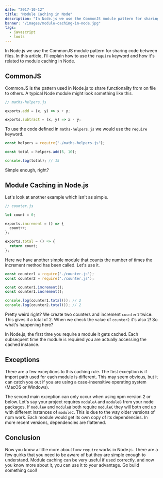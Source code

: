 ```yaml
---
date: "2017-10-12"
title: "Module Caching in Node"
description: "In Node.js we use the CommonJS module pattern for sharing code between files. In this article, I'll explain what module caching is and how it works."
banner: "/images/module-caching-in-node.jpg"
tags:
  - javascript
  - tools
---
```


In Node.js we use the CommonJS module pattern for sharing code between files. In this article, I'll explain how to use the `require` keyword and how it's related to module caching in Node.

## CommonJS

CommonJS is the pattern used in Node.js to share functionality from on file to others. A typical Node module might look something like this.

```javascript
// maths-helpers.js

exports.add = (x, y) => x + y;

exports.subtract = (x, y) => x - y;
```

To use the code defined in `maths-helpers.js` we would use the `require` keyword.

```javascript
const helpers = require("./maths-helpers.js");

const total = helpers.add(5, 10);

console.log(total); // 15
```

Simple enough, right?

## Module Caching in Node.js

Let's look at another example which isn't as simple.

```javascript
// counter.js

let count = 0;

exports.increment = () => {
  count++;
};

exports.total = () => {
  return count;
};
```

Here we have another simple module that counts the number of times the increment method has been called. Let's use it.

```javascript
const counter1 = require('./counter.js');
const counter2 = require('./counter.js');

const counter1.imcrement();
const counter1.increment();

console.log(counter1.total()); // 2
console.log(counter2.total()); // 2
```

Pretty weird right? We create two counters and increment `counter1` twice. This gives it a total of 2. When we check the value of `counter2` it's also 2! So what's happening here?

In Node.js, the first time you require a module it gets cached. Each subsequent time the module is required you are actually accessing the cached instance.

## Exceptions

There are a few exceptions to this caching rule. The first exception is if import path used for each module is different. This may seem obvious, but it can catch you out if you are using a case-insensitive operating system (MacOS or Windows).

The second main exception can only occur when using npm version 2 or below. Let's say your project requires `moduleA` and `moduleB` from your node packages. If `moduleA` and `moduleB` both require `moduleC` they will both end up with different instances of `moduleC`. This is due to the way older versions of npm work. Each module would get its own copy of its dependencies. In more recent versions, dependencies are flattened.

## Conclusion

Now you know a little more about how `require` works in Node.js. There are a few quirks that you need to be aware of but they are simple enough to understand. Module caching can be very useful if used correctly, and now you know more about it, you can use it to your advantage. Go build something cool!
